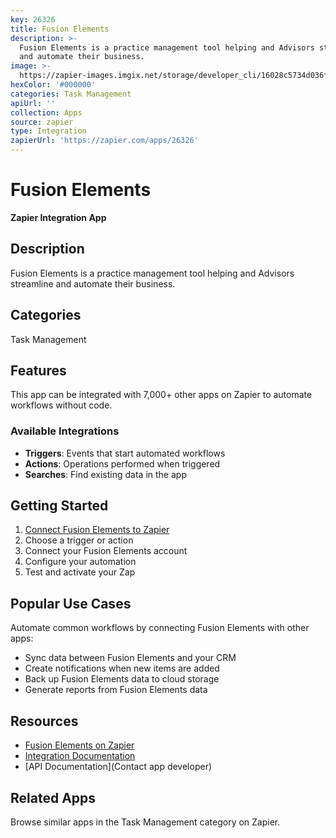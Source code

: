 ```yaml
---
key: 26326
title: Fusion Elements
description: >-
  Fusion Elements is a practice management tool helping and Advisors streamline
  and automate their business.
image: >-
  https://zapier-images.imgix.net/storage/developer_cli/16028c5734d036febe7ca5ed5565f865.png?auto=format%2Ccompress&ixlib=python-3.0.0&q=50
hexColor: '#000000'
categories: Task Management
apiUrl: ''
collection: Apps
source: zapier
type: Integration
zapierUrl: 'https://zapier.com/apps/26326'
---
```

# Fusion Elements

**Zapier Integration App**

## Description

Fusion Elements is a practice management tool helping and Advisors streamline and automate their business.

## Categories

Task Management

## Features

This app can be integrated with 7,000+ other apps on Zapier to automate workflows without code.

### Available Integrations

- **Triggers**: Events that start automated workflows
- **Actions**: Operations performed when triggered
- **Searches**: Find existing data in the app

## Getting Started

1. [Connect Fusion Elements to Zapier](https://zapier.com/apps/26326)
2. Choose a trigger or action
3. Connect your Fusion Elements account
4. Configure your automation
5. Test and activate your Zap

## Popular Use Cases

Automate common workflows by connecting Fusion Elements with other apps:

- Sync data between Fusion Elements and your CRM
- Create notifications when new items are added
- Back up Fusion Elements data to cloud storage
- Generate reports from Fusion Elements data

## Resources

- [Fusion Elements on Zapier](https://zapier.com/apps/26326)
- [Integration Documentation](https://zapier.com/apps/26326/integrations)
- [API Documentation](Contact app developer)

## Related Apps

Browse similar apps in the Task Management category on Zapier.
